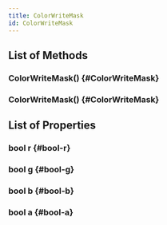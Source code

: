 ```yaml
---
title: ColorWriteMask
id: ColorWriteMask
---
```


## List of Methods

### ColorWriteMask() {#ColorWriteMask}

### ColorWriteMask() {#ColorWriteMask}

## List of Properties

### bool r {#bool-r}

### bool g {#bool-g}

### bool b {#bool-b}

### bool a {#bool-a}

